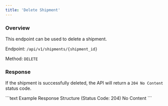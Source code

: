 ```yaml
---
title: 'Delete Shipment'
---
```


### Overview

This endpoint can be used to delete a shipment.

Endpoint: `/api/v1/shipments/{shipment_id}`

Method: `DELETE`

### Response

If the shipment is successfully deleted, the API will return a `204 No Content` status code.

<RequestExample>

</RequestExample>

<ResponseExample>
    ```text Example Response Structure (Status Code: 204)
    No Content
    ```
</ResponseExample>